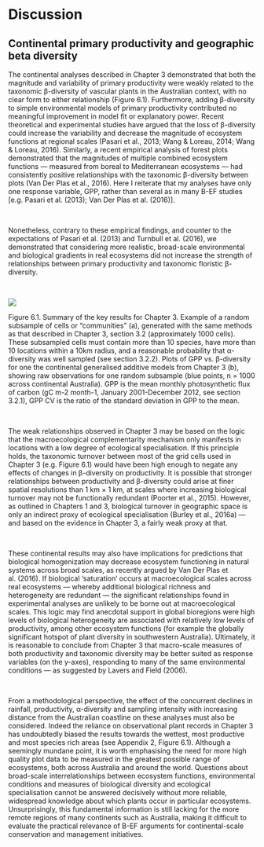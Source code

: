 # Discussion

## Continental primary productivity and geographic beta diversity 

The continental analyses described in Chapter 3 demonstrated that both the magnitude and variability of primary productivity were weakly related to the taxonomic β-diversity of vascular plants in the Australian context, with no clear form to either relationship (Figure 6.1). Furthermore, adding β-diversity to simple environmental models of primary productivity contributed no meaningful improvement in model fit or explanatory power. Recent theoretical and experimental studies have argued that the loss of β-diversity could increase the variability and decrease the magnitude of ecosystem functions at regional scales (Pasari et al., 2013; Wang & Loreau, 2014; Wang & Loreau, 2016). Similarly, a recent empirical analysis of forest plots demonstrated that the magnitudes of multiple combined ecosystem functions — measured from boreal to Mediterranean ecosystems — had consistently positive relationships with the taxonomic β-diversity between plots (Van Der Plas et al., 2016). Here I reiterate that my analyses have only one response variable, GPP, rather than several as in many B-EF studies [e.g. Pasari et al. (2013); Van Der Plas et al. (2016)]. 

\

Nonetheless, contrary to these empirical findings, and counter to the expectations of Pasari et al. (2013) and Turnbull et al. (2016), we demonstrated that considering more realistic, broad-scale environmental and biological gradients in real ecosystems did not increase the strength of relationships between primary productivity and taxonomic floristic β-diversity. 

\

![](https://github.com/HMB3/Beta-Diversity-vs-Productivity/blob/master/docs/fig_1.1.png?raw=true)

Figure 6.1. Summary of the key results for Chapter 3. Example of a random subsample of cells or “communities” (a), generated with the same methods as that described in Chapter 3, section 3.2 (approximately 1000 cells). These subsampled cells must contain more than 10 species, have more than 10 locations within a 10km radius, and a reasonable probability that α-diversity was well sampled (see section 3.2.2). Plots of GPP vs. β-diversity for one the continental generalised additive models from Chapter 3 (b), showing raw observations for one random subsample (blue points, n = 1000 across continental Australia). GPP is the mean monthly photosynthetic flux of carbon (gC m-2 month-1, January 2001-December 2012, see section 3.2.1), GPP CV is the ratio of the standard deviation in GPP to the mean.

\

The weak relationships observed in Chapter 3 may be based on the logic that the macroecological complementarity mechanism only manifests in locations with a low degree of ecological specialisation. If this principle holds, the taxonomic turnover between most of the grid cells used in Chapter 3 (e.g. Figure 6.1) would have been high enough to negate any effects of changes in β-diversity on productivity. It is possible that stronger relationships between productivity and β-diversity could arise at finer spatial resolutions than 1 km × 1 km, at scales where increasing biological turnover may not be functionally redundant (Poorter et al., 2015). However, as outlined in Chapters 1 and 3, biological turnover in geographic space is only an indirect proxy of ecological specialisation (Burley et al., 2016a) — and based on the evidence in Chapter 3, a fairly weak proxy at that. 

\

These continental results may also have implications for predictions that biological homogenization may decrease ecosystem functioning in natural systems across broad scales, as recently argued by Van Der Plas et al. (2016). If biological ‘saturation’ occurs at macroecological scales across real ecosystems — whereby additional biological richness and heterogeneity are redundant — the significant relationships found in experimental analyses are unlikely to be borne out at macroecological scales. This logic may find anecdotal support in global bioregions were high levels of biological heterogeneity are associated with relatively low levels of productivity, among other ecosystem functions (for example the globally significant hotspot of plant diversity in southwestern Australia). Ultimately, it is reasonable to conclude from Chapter 3 that macro-scale measures of both productivity and taxonomic diversity may be better suited as response variables (on the y-axes), responding to many of the same environmental conditions — as suggested by Lavers and Field (2006). 

\

From a methodological perspective, the effect of the concurrent declines in rainfall, productivity, α-diversity and sampling intensity with increasing distance from the Australian coastline on these analyses must also be considered. Indeed the reliance on observational plant records in Chapter 3 has undoubtedly biased the results towards the wettest, most productive and most species rich areas (see Appendix 2, Figure 6.1). Although a seemingly mundane point, it is worth emphasising the need for more high quality plot data to be measured in the greatest possible range of ecosystems, both across Australia and around the world. Questions about broad-scale interrelationships between ecosystem functions, environmental conditions and measures of biological diversity and ecological specialisation cannot be answered decisively without more reliable, widespread knowledge about which plants occur in particular ecosystems. Unsurprisingly, this fundamental information is still lacking for the more remote regions of many continents such as Australia, making it difficult to evaluate the practical relevance of B-EF arguments for continental-scale conservation and management initiatives.

\

